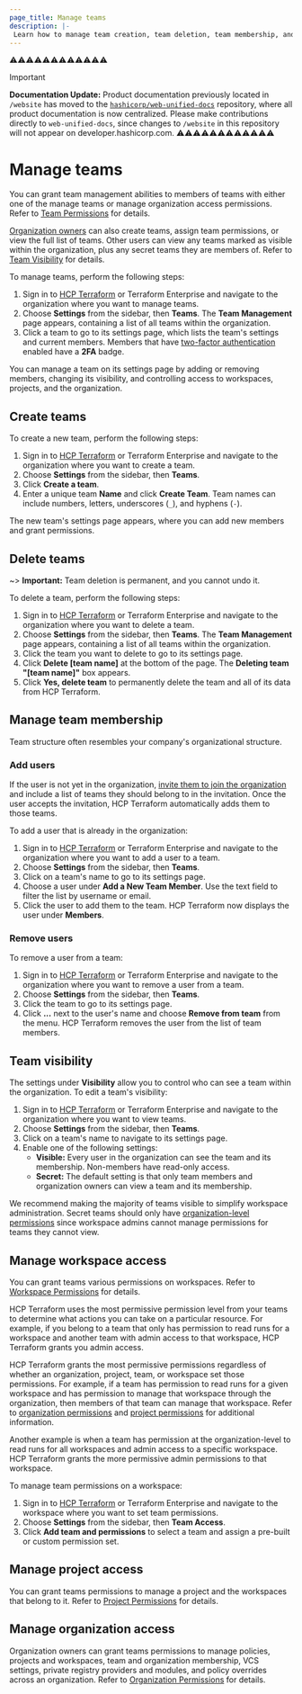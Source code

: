 ```yaml
---
page_title: Manage teams
description: |-
 Learn how to manage team creation, team deletion, team membership, and team access to workspaces, projects, and organizations. 
---
```


⚠️⚠️⚠️⚠️⚠️⚠️⚠️⚠️⚠️⚠️⚠️⚠️
> [!IMPORTANT]  
> **Documentation Update:** Product documentation previously located in `/website` has moved to the [`hashicorp/web-unified-docs`](https://github.com/hashicorp/web-unified-docs) repository, where all product documentation is now centralized. Please make contributions directly to `web-unified-docs`, since changes to `/website` in this repository will not appear on developer.hashicorp.com.
⚠️⚠️⚠️⚠️⚠️⚠️⚠️⚠️⚠️⚠️⚠️⚠️

# Manage teams

You can grant team management abilities to members of teams with either one of the manage teams or manage organization access permissions. Refer to [Team Permissions](/terraform/cloud-docs/users-teams-organizations/permissions#team-permissions) for details.

[Organization owners](/terraform/cloud-docs/users-teams-organizations/teams#the-owners-team) can also create teams, assign team permissions, or view the full list of teams. Other users can view any teams marked as visible within the organization, plus any secret teams they are members of. Refer to [Team Visibility](#team-visibility) for details.

To manage teams, perform the following steps:

1. Sign in to [HCP Terraform](https://app.terraform.io/) or Terraform Enterprise and navigate to the organization where you want to manage teams.
1. Choose **Settings** from the sidebar, then **Teams**. The **Team Management** page appears, containing a list of all teams within the organization.
1. Click a team to go to its settings page, which lists the team's settings and current members. Members that have [two-factor authentication](/terraform/cloud-docs/users-teams-organizations/2fa) enabled have a **2FA** badge.

You can manage a team on its settings page by adding or removing members, changing its visibility, and controlling access to workspaces, projects, and the organization.

## Create teams

To create a new team, perform the following steps:

1. Sign in to [HCP Terraform](https://app.terraform.io/) or Terraform Enterprise and navigate to the organization where you want to create a team.
1. Choose **Settings** from the sidebar, then **Teams**.
1. Click **Create a team**.
1. Enter a unique team **Name** and click **Create Team**. Team names can include numbers, letters, underscores (`_`), and hyphens (`-`).

The new team's settings page appears, where you can add new members and grant permissions.

## Delete teams

~> **Important:** Team deletion is permanent, and you cannot undo it.

To delete a team, perform the following steps:

1. Sign in to [HCP Terraform](https://app.terraform.io/) or Terraform Enterprise and navigate to the organization where you want to delete a team.
1. Choose **Settings** from the sidebar, then **Teams**. The **Team Management** page appears, containing a list of all teams within the organization.
1. Click the team you want to delete to go to its settings page.
1. Click **Delete [team name]** at the bottom of the page. The **Deleting team "[team name]"** box appears.
1. Click **Yes, delete team** to permanently delete the team and all of its data from HCP Terraform.

## Manage team membership

Team structure often resembles your company's organizational structure.

### Add users

If the user is not yet in the organization, [invite them to join the organization](/terraform/cloud-docs/users-teams-organizations/organizations#users) and include a list of teams they should belong to in the invitation. Once the user accepts the invitation, HCP Terraform automatically adds them to those teams.

To add a user that is already in the organization:

1. Sign in to [HCP Terraform](https://app.terraform.io/) or Terraform Enterprise and navigate to the organization where you want to add a user to a team.
1. Choose **Settings** from the sidebar, then **Teams**.
1. Click on a team's name to go to its settings page.
1. Choose a user under **Add a New Team Member**. Use the text field to filter the list by username or email.
1. Click the user to add them to the team. HCP Terraform now displays the user under **Members**.

### Remove users

To remove a user from a team:

1. Sign in to [HCP Terraform](https://app.terraform.io/) or Terraform Enterprise and navigate to the organization where you want to remove a user from a team.
1. Choose **Settings** from the sidebar, then **Teams**.
1. Click the team to go to its settings page.
1. Click **...** next to the user's name and choose **Remove from team** from the menu. HCP Terraform removes the user from the list of team members.


## Team visibility

The settings under **Visibility** allow you to  control who can see a team within the organization. To edit a team's visibility:


1. Sign in to [HCP Terraform](https://app.terraform.io/) or Terraform Enterprise and navigate to the organization where you want to view teams.
1. Choose **Settings** from the sidebar, then **Teams**.
1. Click on a team's name to navigate to its settings page.
1. Enable one of the following settings:
   - **Visible:** Every user in the organization can see the team and its membership. Non-members have read-only access.
   - **Secret:** The default setting is that only team members and organization owners can view a team and its membership.

We recommend making the majority of teams visible to simplify workspace administration. Secret teams should only have
[organization-level permissions](/terraform/cloud-docs/users-teams-organizations/permissions#organization-permissions) since workspace admins cannot manage permissions for teams they cannot view.

## Manage workspace access

You can grant teams various permissions on workspaces. Refer to [Workspace Permissions](/terraform/cloud-docs/users-teams-organizations/permissions#workspace-permissions) for details.

HCP Terraform uses the most permissive permission level from your teams to determine what actions you can take on a particular resource. For example, if you belong to a team that only has permission to read runs for a workspace and another team with admin access to that workspace, HCP Terraform grants you admin access.

HCP Terraform grants the most permissive permissions regardless of whether an organization, project, team, or workspace set those permissions. For example, if a team has permission to read runs for a given workspace and has permission to manage that workspace through the organization, then members of that team can manage that workspace. Refer to [organization permissions](/terraform/cloud-docs/users-teams-organizations/permissions#organization-permissions) and [project permissions](/terraform/cloud-docs/users-teams-organizations/permissions#project-permissions) for additional information. 

Another example is when a team has permission at the organization-level to read runs for all workspaces and admin access to a specific workspace. HCP Terraform grants the more permissive admin permissions to that workspace.

To manage team permissions on a workspace:

1. Sign in to [HCP Terraform](https://app.terraform.io/) or Terraform Enterprise and navigate to the workspace where you want to set team permissions.
1. Choose **Settings** from the sidebar, then **Team Access**.
1. Click **Add team and permissions** to select a team and assign a pre-built or custom permission set.

## Manage project access

You can grant teams permissions to manage a project and the workspaces that belong to it. Refer to [Project Permissions](/terraform/cloud-docs/users-teams-organizations/permissions#project-permissions) for details.

## Manage organization access

Organization owners can grant teams permissions to manage policies, projects and workspaces, team and organization membership, VCS settings, private registry providers and modules, and policy overrides across an organization. Refer to [Organization Permissions](/terraform/cloud-docs/users-teams-organizations/permissions#organization-permissions) for details.

[permissions-citation]: #intentionally-unused---keep-for-maintainers
